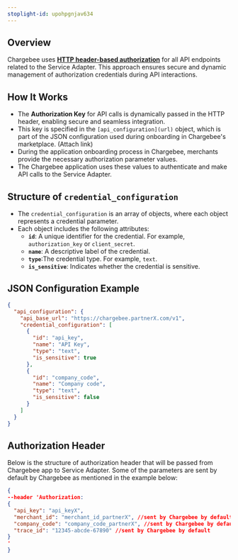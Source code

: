 ```yaml
---
stoplight-id: upohpgnjav634
---
```


## Overview
Chargebee uses [**HTTP header-based authorization**](https://datatracker.ietf.org/doc/html/rfc7235) for all API endpoints related to the Service Adapter. This approach ensures secure and dynamic management of authorization credentials during API interactions.

## How It Works
- The **Authorization Key** for API calls is dynamically passed in the HTTP header, enabling secure and seamless integration.
- This key is specified in the `[api_configuration](url)` object, which is part of the JSON configuration used during onboarding in Chargebee's marketplace. (Attach link)
- During the application onboarding process in Chargebee, merchants provide the necessary authorization parameter values.
- The Chargebee application uses these values to authenticate and make API calls to the Service Adapter.


## Structure of `credential_configuration`
- The `credential_configuration` is an array of objects, where each object represents a credential parameter.
- Each object includes the following attributes:
    - **`id`**: A unique identifier for the credential. For example, `authorization_key` or `client_secret`.
    - **`name`**: A descriptive label of the credential.
    - **`type`**:The credential type. For example, `text`.
    - **`is_sensitive`**: Indicates whether the credential is sensitive.

## JSON Configuration Example

```json
{
  "api_configuration": {
    "api_base_url": "https://chargebee.partnerX.com/v1",
    "credential_configuration": [ 
      {
        "id": "api_key",
        "name": "API Key", 
        "type": "text",
        "is_sensitive": true 
      },
      {
        "id": "company_code",
        "name": "Company code",
        "type": "text",
        "is_sensitive": false
      }
    ]
  }
}
```

## Authorization Header

Below is the structure of authorization header that will be passed from Chargebee app to Service Adapter. Some of the 
parameters are sent by default by Chargebee as mentioned in the example below:

```json
{
--header 'Authorization: 
{
  "api_key": "api_keyX", 
  "merchant_id": "merchant_id_partnerX", //sent by Chargebee by default
  "company_code": "company_code_partnerX", //sent by Chargebee by default
  "trace_id": "12345-abcde-67890" //sent by Chargebee by default
}
'
}
